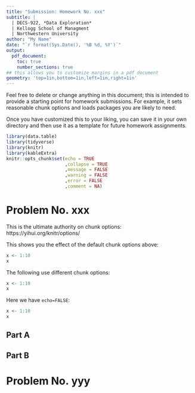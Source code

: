 ```yaml
---
title: "Submission: Homework No. xxx"
subtitle: |
  | DECS-922, *Data Exploration*
  | Kellogg School of Managment
  | Northwestern University
author: "My Name"
date: "`r format(Sys.Date(), '%B %d, %Y')`"
output:
  pdf_document:
    toc: true
    number_sections: true
## this allows you to customize margins in a pdf document
geometry: 'top=1in,bottom=1in,left=1in,right=1in'
---
```


Feel free to delete or change anything in this document; this is
intended to provide a starting point for homework submissions. For
example, it sets reasonable chunk options and loads packages you are
likely to need.

Once you have customized this to your liking, you can save it in your
own directory and then use it as a template for future homework
assignments.

 
```r
library(data.table)
library(tidyverse)
library(knitr)
library(kableExtra)
knitr::opts_chunk$set(echo = TRUE
                      ,collapse = TRUE
                      ,message = FALSE
                      ,warning = FALSE
                      ,error = FALSE
                      ,comment = NA)

```

# Problem No. xxx

This is the ultimate authority on chunk options:
https://yihui.org/knitr/options/ 

This shows you the effect of the  default chunk options above:

```r
x <- 1:10
x
```

The following use different chunk options:

```r
x <- 1:10
x
```

Here we have `echo=FALSE`:

```r
x <- 1:10
x
```


## Part A

## Part B

# Problem No. yyy
